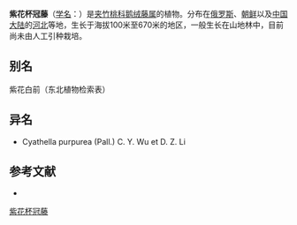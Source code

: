 {{Speciesbox
| name = 紫花杯冠藤
| status = 
| status_system = 
| image =
| genus = Cynanchum
| species = purpureum
| authority = (Pall.) K. Schum.
}}

'''紫花杯冠藤'''（[[学名|学名]]：{{lang|la|''Cynanchum purpureum''}}）是[[夹竹桃科|夹竹桃科]][[鹅绒藤属|鹅绒藤属]]的植物。分布在[[俄罗斯|俄罗斯]]、[[朝鲜|朝鲜]]以及[[中国大陆|中国大陆]]的[[河北|河北]]等地，生长于海拔100米至670米的地区，一般生长在山地林中，目前尚未由人工引种栽培。

== 别名 ==
紫花白前（东北植物检索表）

== 异名 ==
* Cyathella purpurea (Pall.) C. Y. Wu et D. Z. Li

== 参考文献 ==
<div class="references-small">
* {{cite web| url =http://www.bioinfo.cn/db05/KmzwSpecies.php?action=view&id=1223| title =紫花杯冠藤| work =《中国高等植物数据库全库》| publisher =中国科学院微生物研究所| author =昆明植物研究所| accessdate =2009-02-22| deadurl =yes| archiveurl =https://web.archive.org/web/20160305062332/http://www.bioinfo.cn/db05/KmzwSpecies.php?action=view&id=1223| archivedate =2016-03-05}}
</div>
{{Taxonbar|from=Q15225375}}

[[Category:鹅绒藤属|紫花杯冠藤]]


{{植物小作品}}
